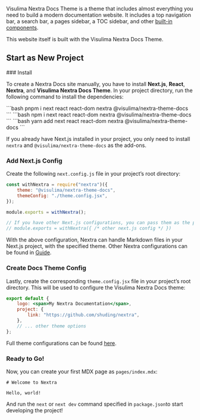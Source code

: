 
Visulima Nextra Docs Theme is a theme that includes almost everything you need to build a modern documentation website. It includes a top navigation bar, a search bar, a pages sidebar, a TOC sidebar, and other [built-in components](/docs/nextra-theme-docs/writing-content/components).

This website itself is built with the Visulima Nextra Docs Theme.

## Start as New Project

<Steps>
### Install

To create a Nextra Docs site manually, you have to install **Next.js**, **React**, **Nextra**, and **Visulima Nextra Docs Theme**. In your project directory, run the following command to install the dependencies:

<Tabs>
    <Tab title="pnpm">
        ```bash
        pnpm i next react react-dom nextra @visulima/nextra-theme-docs
        ```
    </Tab>
    <Tab title="npm">
        ```bash
        npm i next react react-dom nextra @visulima/nextra-theme-docs
        ```
    </Tab>
    <Tab title="yarn">
        ```bash
        yarn add next react react-dom nextra @visulima/nextra-theme-docs
        ```
    </Tab>
</Tabs>

<Callout>If you already have Next.js installed in your project, you only need to install `nextra` and `@visulima/nextra-theme-docs` as the add-ons.</Callout>

### Add Next.js Config

Create the following `next.config.js` file in your project’s root directory:

```js filename="next.config.js"
const withNextra = require("nextra")({
    theme: "@visulima/nextra-theme-docs",
    themeConfig: "./theme.config.jsx",
});

module.exports = withNextra();

// If you have other Next.js configurations, you can pass them as the parameter:
// module.exports = withNextra({ /* other next.js config */ })
```

With the above configuration, Nextra can handle Markdown files in your Next.js project, with the specified theme. Other Nextra configurations can be found in [Guide](https://nextra.site/docs/guide).

### Create Docs Theme Config

Lastly, create the corresponding `theme.config.jsx` file in your project’s root directory. This will be used to configure the Visulima Nextra Docs theme:

```jsx filename="theme.config.jsx"
export default {
    logo: <span>My Nextra Documentation</span>,
    project: {
        link: "https://github.com/shuding/nextra",
    },
    // ... other theme options
};
```

Full theme configurations can be found [here](/docs/nextra-theme-docs/configuration/theme).

### Ready to Go!

Now, you can create your first MDX page as `pages/index.mdx`:

```mdx filename="pages/index.mdx"
# Welcome to Nextra

Hello, world!
```

<span className="flex gap-4">And run the `next` or `next dev` command specified in `package.json`to start developing the project! <PartyPopper size={24} className="mt-0.5" /></span>

</Steps>
